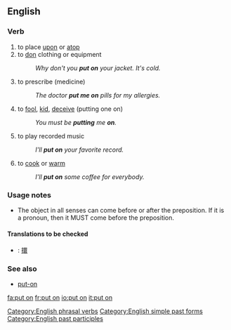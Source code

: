 ==English==

===Verb===
{{en-verb|inf=to [[put]] [[on]]|puts on|putting on|put on}}
# to place [[upon]] or [[atop]]
# to [[don]] clothing or equipment
#: ''Why don't you '''put on''' your jacket. It's cold.''
# {{idiom}} to prescribe (medicine)
#: ''The doctor '''put me on''' pills for my allergies.''
# {{idiom}} to [[fool]], [[kid]], [[deceive]] (putting one on)
#:''You must be '''putting''' me '''on'''.''
# {{idiom}} to play recorded music
#: ''I'll '''put on''' your favorite record.''
# to [[cook]] or [[warm]]
#:''I'll '''put on''' some coffee for everybody.''

===Usage notes===
*The object in all senses can come before or after the preposition. If it is a pronoun, then it MUST come before the preposition.

====Translations to be checked====
*{{ttbc|CJKV Characters}}: [[擐]]

===See also===
*[[put-on]]

[[Category:English phrasal verbs]]
[[Category:English simple past forms]]
[[Category:English past participles]]

[[fa:put on]]
[[fr:put on]]
[[io:put on]]
[[it:put on]]